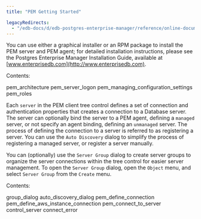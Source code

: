 ```yaml
---
title: "PEM Getting Started"

legacyRedirects:
  - "/edb-docs/d/edb-postgres-enterprise-manager/reference/online-documentation/8.0/toc_pem_getting_started.html"
---
```


You can use either a graphical installer or an RPM package to install the PEM server and PEM agent; for detailed installation instructions, please see the Postgres Enterprise Manager Installation Guide, available at [www.enterprisedb.com](http://www.enterprisedb.com).

Contents:

<div class="toctree">

pem_architecture pem_server_logon pem_managing_configuration_settings pem_roles

</div>

Each `server` in the PEM client tree control defines a set of connection and authentication properties that creates a connection to a Database server. The server can optionally bind the server to a PEM agent, defining a `managed` server, or not specify an agent binding, defining an `unmanaged` server. The process of defining the connection to a server is referred to as registering a server. You can use the `Auto Discovery` dialog to simplify the process of registering a managed server, or register a server manually.

You can (optionally) use the `Server Group` dialog to create server groups to organize the server connections within the tree control for easier server management. To open the `Server Group` dialog, open the `Object` menu, and select `Server Group` from the `Create` menu.

Contents:

<div class="toctree">

group_dialog auto_discovery_dialog pem_define_connection pem_define_aws_instance_connection pem_connect_to_server control_server connect_error

</div>
